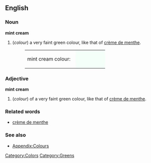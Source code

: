 ==English==

===Noun===
'''mint cream'''
#(''colour'') a very faint green colour, like that of [[crème de menthe]].
#:<table><tr><td>mint cream colour: &nbsp;</td><td bgcolor="#F5FFFA" width="80">&nbsp; </td></tr></table>

===Adjective===
'''mint cream'''
#(''colour'') of a very faint green colour, like that of [[crème de menthe]].

===Related words===
*[[crème de menthe]]

===See also===
*[[Wiktionary_Appendix:Colours|Appendix:Colours]]

[[Category:Colors]]
[[Category:Greens]]